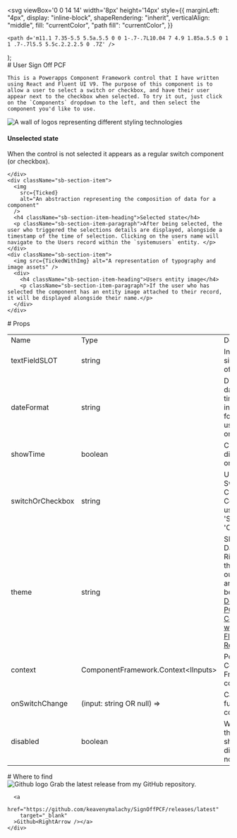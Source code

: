 

  <svg
    viewBox='0 0 14 14'
    width='8px'
    height='14px'
    style={{
      marginLeft: "4px",
      display: "inline-block",
      shapeRendering: "inherit",
      verticalAlign: "middle",
      fill: "currentColor",
      "path fill": "currentColor",
    }}
  >
    <path d='m11.1 7.35-5.5 5.5a.5.5 0 0 1-.7-.7L10.04 7 4.9 1.85a.5.5 0 1 1 .7-.7l5.5 5.5c.2.2.2.5 0 .7Z' />
  </svg>
);

<Meta title='Start here' />

<div className="sb-container">
  <div className='sb-section-title'>
    # User Sign Off PCF

    This is a Powerapps Component Framework control that I have written using React and Fluent UI V9. The purpose of this component is to allow a user to select a switch or checkbox, and have their user appear next to the checkbox when selected. To try it out, just click on the `Components` dropdown to the left, and then select the component you'd like to use.

  </div>
  <div className="sb-section">
    <div className="sb-section-item">
      <img
        src={Default}
        alt="A wall of logos representing different styling technologies"
      />
      <h4 className="sb-section-item-heading">Unselected state</h4>
      <p className="sb-section-item-paragraph">When the control is not selected it appears as a regular switch component (or checkbox).</p>
      
    </div>
    <div className="sb-section-item">
      <img
        src={Ticked}
        alt="An abstraction representing the composition of data for a component"
      />
      <h4 className="sb-section-item-heading">Selected state</h4>
      <p className="sb-section-item-paragraph">After being selected, the user who triggered the selections details are displayed, alongside a timestamp of the time of selection. Clicking on the users name will navigate to the Users record within the `systemusers` entity. </p>
    </div>
    <div className="sb-section-item">
      <img src={TickedWithImg} alt="A representation of typography and image assets" />
      <div>
        <h4 className="sb-section-item-heading">Users entity image</h4>
        <p className="sb-section-item-paragraph">If the user who has selected the component has an entity image attached to their record, it will be displayed alongside their name.</p>
      </div>
    </div>
  </div>
</div>

<div className="sb-container">
  <div className='sb-section-title'>
    # Props
    <table>
    <tr>
        <td>Name</td>
        <td>Type</td>
        <td>Description</td>
    </tr>
    <tr>
        <td>textFieldSLOT</td>
        <td>string</td>
        <td>Input field, single line of text</td>
    </tr>
    <tr>
        <td>dateFormat</td>
        <td>string</td>
        <td>Display date timestamp in UK or US format, using 'UK' or 'US'</td>
    </tr>
    <tr>
        <td>showTime</td>
        <td>boolean</td>
        <td>Choose to display time or not.</td>
    </tr>
    <tr>
        <td>switchOrCheckbox</td>
        <td>string</td>
        <td>Use a Switch or Checkbox Component, using 'Switch' or 'Checkbox'</td>
    </tr>
    <tr>
        <td>theme</td>
        <td>string</td>
        <td>
        Shoutout to David Rivard for this, check out his article below: 
          <a href="https://itmustbecode.com/develop-pcf-controls-with-fluentui-react-v9/" target="_blank">
            <div  style={{color:"blue"}}>
            Develop PCF Controls with FluentUI React v9
            </div>
          </a>
</td>
    </tr>
    <tr>
        <td>context</td>
        <td>ComponentFramework.Context&lt;IInputs&gt;</td>
        <td>Powerapps Component Framework context</td>
    </tr>
    <tr>
        <td>onSwitchChange</td>
        <td>(input: string OR null) =&gt;</td>
        <td>Callback function to control</td>
    </tr>
    <tr>
        <td>disabled</td>
        <td>boolean</td>
        <td>Whether the control should be disabled or not.</td>
    </tr>
</table>
  </div>

</div>

<div className="sb-container">
  <div className='sb-section-title'>
    # Where to find

  </div>

</div>

<div className="sb-section sb-socials">
    <div className="sb-section-item">
      <img src={Github} alt="Github logo" className="sb-explore-image"/>
      Grab the latest release from my GitHub repository.

      <a
        href="https://github.com/keavenymalachy/SignOffPCF/releases/latest"
        target="_blank"
      >Github<RightArrow /></a>
    </div>

</div>

<style>
  {`
  .sb-container {
    margin-bottom: 48px;
  }

  .sb-section {
    width: 100%;
    display: flex;
    flex-direction: row;
    gap: 20px;
  }

  img {
    object-fit: cover;
  }

  .sb-section-title {
    margin-bottom: 32px;
  }

  .sb-section a:not(h1 a, h2 a, h3 a) {
    font-size: 14px;
  }

  .sb-section-item, .sb-grid-item {
    flex: 1;
    display: flex;
    flex-direction: column;
  }

  .sb-section-item-heading {
    padding-top: 20px !important;
    padding-bottom: 5px !important;
    margin: 0 !important;
  }
  .sb-section-item-paragraph {
    margin: 0;
    padding-bottom: 10px;
  }

  .sb-chevron {
    margin-left: 5px;
  }

  .sb-features-grid {
    display: grid;
    grid-template-columns: repeat(2, 1fr);
    grid-gap: 32px 20px;
  }

  .sb-socials {
    display: grid;
    grid-template-columns: repeat(4, 1fr);
  }

  .sb-socials p {
    margin-bottom: 10px;
  }

  .sb-explore-image {
    max-height: 32px;
    align-self: flex-start;
  }

  .sb-addon {
    width: 100%;
    display: flex;
    align-items: center;
    position: relative;
    background-color: #EEF3F8;
    border-radius: 5px;
    border: 1px solid rgba(0, 0, 0, 0.05);
    background: #EEF3F8;
    height: 180px;
    margin-bottom: 48px;
    overflow: hidden;
  }

  .sb-addon-text {
    padding-left: 48px;
    max-width: 240px;
  }

  .sb-addon-text h4 {
    padding-top: 0px;
  }

  .sb-addon-img {
    position: absolute;
    left: 345px;
    top: 0;
    height: 100%;
    width: 200%;
    overflow: hidden;
  }

  .sb-addon-img img {
    width: 650px;
    transform: rotate(-15deg);
    margin-left: 40px;
    margin-top: -72px;
    box-shadow: 0 0 1px rgba(255, 255, 255, 0);
    backface-visibility: hidden;
  }

  @media screen and (max-width: 800px) {
    .sb-addon-img {
      left: 300px;
    }
  }

  @media screen and (max-width: 600px) {
    .sb-section {
      flex-direction: column;
    }

    .sb-features-grid {
      grid-template-columns: repeat(1, 1fr);
    }

    .sb-socials {
      grid-template-columns: repeat(2, 1fr);
    }

    .sb-addon {
      height: 280px;
      align-items: flex-start;
      padding-top: 32px;
      overflow: hidden;
    }

    .sb-addon-text {
      padding-left: 24px;
    }

    .sb-addon-img {
      right: 0;
      left: 0;
      top: 130px;
      bottom: 0;
      overflow: hidden;
      height: auto;
      width: 124%;
    }

    .sb-addon-img img {
      width: 1200px;
      transform: rotate(-12deg);
      margin-left: 0;
      margin-top: 48px;
      margin-bottom: -40px;
      margin-left: -24px;
    }
  }
  `}
</style>
